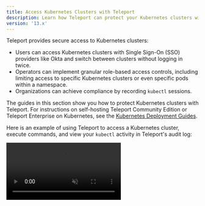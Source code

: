 ```yaml
---
title: Access Kubernetes Clusters with Teleport
description: Learn how Teleport can protect your Kubernetes clusters with RBAC, audit logging, and more.
version: '13.x'
---
```


Teleport provides secure access to Kubernetes clusters:

- Users can access Kubernetes clusters with Single Sign-On (SSO) providers like
  Okta and switch between clusters without logging in twice.
- Operators can implement granular role-based access controls, including
  limiting access to specific Kubernetes clusters or even specific pods within a
  namespace.
- Organizations can achieve compliance by recording `kubectl` sessions.

The guides in this section show you how to protect Kubernetes clusters with
Teleport. For instructions on self-hosting Teleport Community Edition or
Teleport Enterprise on Kubernetes, see the [Kubernetes Deployment
Guides](/docs/ver/13.x/deploy-a-cluster/helm-deployments).

Here is an example of using Teleport to access a Kubernetes cluster, execute
commands, and view your `kubectl`  activity in Teleport's audit log:

<video muted playsInline controls>
  <source src="/assets/k8-access-1eb005aa44.mp4" type="video/mp4" />

  <source src="/assets/k8-access-ae91078c72.webm" type="video/webm" />

  Your browser does not support the video tag.
</video>

## Get started

The fastest way to register a Kubernetes cluster with Teleport is to deploy a
Teleport Kubernetes Service instance on the cluster you want to register.
We'll show you how to do this in our [Getting Started
Guide](/docs/ver/13.x/kubernetes-access/getting-started).

## Automatically register Kubernetes clusters

Teleport can automatically discover Kubernetes clusters by communicating with
your cloud provider. When you create or destroy a Kubernetes cluster, Teleport
registers or deregisters the cluster so your access controls stay up to date
with your infrastructure.

[Read our overview](/docs/ver/13.x/kubernetes-access/discovery) of how Teleport automatically discovers
Kubernetes clusters.

Read our guides to automatically registering Kubernetes clusters with Teleport
on your cloud:

- [AWS](/docs/ver/13.x/kubernetes-access/discovery/aws)
- [Google Cloud](/docs/ver/13.x/kubernetes-access/discovery/google-cloud)
- [Azure](/docs/ver/13.x/kubernetes-access/discovery/azure)

## Manually register Kubernetes clusters

In some cases, you will want to register a Kubernetes cluster with Teleport
manually when you create the cluster. There are a few ways to do this:

- [Deploy the Teleport Kubernetes
  Service with IAM Joining](/docs/ver/13.x/kubernetes-access/register-clusters/iam-joining) on your cluster of
  choice.
- Deploy the Teleport Kubernetes Service outside your Kubernetes cluster (e.g.,
  directly on a virtual machine) and [give it access to a
  kubeconfig](/docs/ver/13.x/kubernetes-access/register-clusters/static-kubeconfig).
- Deploy the Teleport Kubernetes Service outside of Kubernetes  and [use dynamic
  configuration resources](/docs/ver/13.x/kubernetes-access/register-clusters/dynamic-registration) to
  register your clusters.

## Configure access to Kubernetes clusters

Once you register a Kubernetes cluster with Teleport, you can apply fine-grained
access controls to manage the way users access your cluster.

Read our [Kubernetes RBAC guide](/docs/ver/13.x/kubernetes-access/manage-access/rbac) for step-by-step
instructions on giving your users the correct access to Kubernetes clusters,
groups, users, and resources.

For a comprehensive reference to configuring access controls in your
Teleport-registered Kubernetes clusters, see our [Access Controls
Reference](/docs/ver/13.x/kubernetes-access/controls).

See how to federate your Kubernetes access controls using [Teleport Trusted
Clusters](/docs/ver/13.x/kubernetes-access/manage-access/federation).
